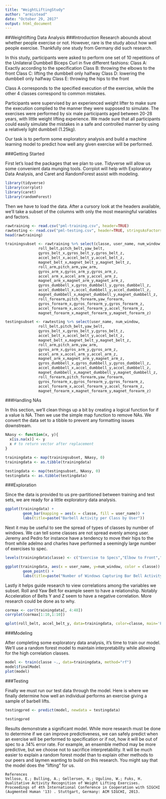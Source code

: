 ---
title: "WeightLiftingStudy"
author: "armistead"
date: "October 29, 2017"
output: html_document
---

##Weightlifting Data Analysis
###Introduction
Research abounds about whether people exercise or not. However, rare is the study about how well people exercise. Thankfully one study from Germany did such research.

In this study, participants were asked to perform one set of 10 repetitions of the Unilateral Dumbbell Biceps Curl in five different fashions: 
Class A: Exactly according to the specification
Class B: throwing the elbows to the front
Class C: lifting the dumbbell only halfway
Class D: lowering the dumbbell only halfway
Class E: throwing the hips to the front

Class A corresponds to the specified execution of the exercise, while the other 4 classes correspond to common mistakes.

Participants were supervised by an experienced weight lifter to make sure the execution complied to the manner they were supposed to simulate. The exercises were performed by six male participants aged between 20-28 years, with little weight lifting experience. We made sure that all participants could easily simulate the mistakes in a safe and controlled manner by using a relatively light dumbbell (1.25kg).

Our task is to perform some exploratory analysis and build a machine learning model to predict how well any given exercise will be performed.

###Getting Started

First let's load the packages that we plan to use. Tidyverse will allow us some convenient data munging tools. Corrplot will help with Exploratory Data Analysis, and Caret and RandomForest assist with modeling.

```{r packages}
library(tidyverse)
library(corrplot)
library(caret)
library(randomForest)
```

Then we have to load the data. After a cursory look at the headers available, we'll take a subset of the columns with only the most meaningful variables and factors.

```{r data}
rawtraining <- read.csv("pml-training.csv", header=TRUE)
rawtesting <- read.csv("pml-testing.csv", header=TRUE, stringsAsFactors = FALSE)
head(rawtraining)

trainingsubset <- rawtraining %>% select(classe, user_name, num_window,
               roll_belt,pitch_belt,yaw_belt,
               gyros_belt_x,gyros_belt_y,gyros_belt_z,
               accel_belt_x,accel_belt_y,accel_belt_z,
               magnet_belt_x,magnet_belt_y,magnet_belt_z,
               roll_arm,pitch_arm,yaw_arm,
               gyros_arm_x,gyros_arm_y,gyros_arm_z,
               accel_arm_x,accel_arm_y,accel_arm_z,
               magnet_arm_x,magnet_arm_y,magnet_arm_z,
               gyros_dumbbell_x,gyros_dumbbell_y,gyros_dumbbell_z,
               accel_dumbbell_x,accel_dumbbell_y,accel_dumbbell_z,
               magnet_dumbbell_x,magnet_dumbbell_y,magnet_dumbbell_z,
               roll_forearm,pitch_forearm,yaw_forearm,
               gyros_forearm_x,gyros_forearm_y,gyros_forearm_z,
               accel_forearm_x,accel_forearm_y,accel_forearm_z,
               magnet_forearm_x,magnet_forearm_y,magnet_forearm_z)

testingsubset <- rawtesting %>% select(user_name, num_window,
               roll_belt,pitch_belt,yaw_belt,
               gyros_belt_x,gyros_belt_y,gyros_belt_z,
               accel_belt_x,accel_belt_y,accel_belt_z,
               magnet_belt_x,magnet_belt_y,magnet_belt_z,
               roll_arm,pitch_arm,yaw_arm,
               gyros_arm_x,gyros_arm_y,gyros_arm_z,
               accel_arm_x,accel_arm_y,accel_arm_z,
               magnet_arm_x,magnet_arm_y,magnet_arm_z,
               gyros_dumbbell_x,gyros_dumbbell_y,gyros_dumbbell_z,
               accel_dumbbell_x,accel_dumbbell_y,accel_dumbbell_z,
               magnet_dumbbell_x,magnet_dumbbell_y,magnet_dumbbell_z,
               roll_forearm,pitch_forearm,yaw_forearm,
               gyros_forearm_x,gyros_forearm_y,gyros_forearm_z,
               accel_forearm_x,accel_forearm_y,accel_forearm_z,
               magnet_forearm_x,magnet_forearm_y,magnet_forearm_z)

```

###Handling NAs

In this section, we'll clean things up a bit by creating a logical function for if a value is NA. Then we use the simple map function to remove NAs. We convert the data set to a tibble to prevent any formatting issues downstream.

```{r test}
NAasy <- function(x, y){
  x[is.na(x)] <- y
  x # to return vector after replacement
}

trainingdata <- map(trainingsubset, NAasy, 0)
trainingdata <- as.tibble(trainingdata)

testingdata <- map(testingsubset, NAasy, 0)
testingdata <- as.tibble(testingdata)

```

###Exploration

Since the data is provided to us pre-partitioned between training and test sets, we are ready for a little exploratory data analysis.

```{r plot}

ggplot(trainingdata) + 
        geom_bar(mapping = aes(x = classe, fill = user_name)) + 
        labs(title=paste("Barbell Activity per Class by User"))
```

Next it may be useful to see the spread of types of classes by number of windows. We can tell some classes are not spread evenly among user. Jeremy and Pedro for instance have a tendency to move their hips to the front while adelmo and charles have performed a seemingly large number of exercises to spec.

```{r plot two}
levels(trainingdata$classe) <- c("Exercise to Specs","Elbow to Front","Dumbbell Lift Halfway","Dumbbell Lower Halfway","Hips to Front")

ggplot(trainingdata, aes(x = user_name, y=num_window, color = classe)) + 
        geom_point() +
        labs(title=paste("Number of Windows Capturing Bar Bell Activity by User and Class"))

```

Lastly it helps guide research to view correlations among the variables we subset. Roll and Yaw Belt for example seem to have a relationship. Notably Acceleration of Belts Y and Z seem to have a negative correlation. More research could be done as to why.

```{r corr}
cormax <- cor(trainingdata[, 4:48])
corrplot(cormax[1:10,1:10])

qplot(roll_belt, accel_belt_y, data=trainingdata, color=classe, main='Plot of roll_belt by accel_belt_y per classe')

```

###Modeling

After completing some exploratory data analysis, it's time to train our model. We'll use a random forest model to maintain interpretability while allowing for the high correlation classes.

```{r model}

model <- train(classe ~., data=trainingdata, method="rf")
model$finalModel
plot(model)

```

###Testing

Finally we must run our test data through the model. Here is where we finally determine how well an individual performs an exercise giving a sample of barbell lifts.

```{r testing}

testingpred <- predict(model, newdata = testingdata)

testingpred
```

Results demonstrate a significant model. While more research must be done to determine if we can improve predictiveness, we can safely predict when an exercise will be performed to specification or if not, how it will be out of spec to a .14% error rate. For example, an ensemble method may be more predictive, but we choose not to sacrifice interpretability. It will be much easier to explain a random forest model than to explain other methods to our peers and laymen wanting to build on this research. You might say that the model does the "lifting" for us.

```{Refs}
References
Velloso, E.; Bulling, A.; Gellersen, H.; Ugulino, W.; Fuks, H. Qualitative Activity Recognition of Weight Lifting Exercises. Proceedings of 4th International Conference in Cooperation with SIGCHI (Augmented Human '13) . Stuttgart, Germany: ACM SIGCHI, 2013.

```
